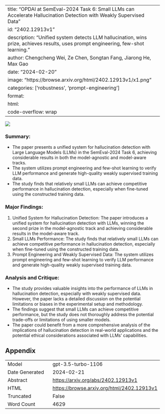 
---
title: "OPDAI at SemEval-2024 Task 6: Small LLMs can Accelerate Hallucination Detection with Weakly Supervised Data"
id: "2402.12913v1"
description: "Unified system detects LLM hallucination, wins prize, achieves results, uses prompt engineering, few-shot learning."
author: Chengcheng Wei, Ze Chen, Songtan Fang, Jiarong He, Max Gao
date: "2024-02-20"
image: "https://browse.arxiv.org/html/2402.12913v1/x1.png"
categories: ['robustness', 'prompt-engineering']
format:
  html:
    code-overflow: wrap
---

![](https://browse.arxiv.org/html/2402.12913v1/x1.png)

### Summary:
- The paper presents a unified system for hallucination detection with Large Language Models (LLMs) in the SemEval-2024 Task 6, achieving considerable results in both the model-agnostic and model-aware tracks.
- The system utilizes prompt engineering and few-shot learning to verify LLM performance and generate high-quality weakly supervised training data.
- The study finds that relatively small LLMs can achieve competitive performance in hallucination detection, especially when fine-tuned using the constructed training data.

### Major Findings:
1. Unified System for Hallucination Detection: The paper introduces a unified system for hallucination detection with LLMs, winning the second prize in the model-agnostic track and achieving considerable results in the model-aware track.
2. Small LLMs Performance: The study finds that relatively small LLMs can achieve competitive performance in hallucination detection, especially when fine-tuned using the constructed training data.
3. Prompt Engineering and Weakly Supervised Data: The system utilizes prompt engineering and few-shot learning to verify LLM performance and generate high-quality weakly supervised training data.

### Analysis and Critique:
- The study provides valuable insights into the performance of LLMs in hallucination detection, especially with weakly supervised data. However, the paper lacks a detailed discussion on the potential limitations or biases in the experimental setup and methodology.
- The findings suggest that small LLMs can achieve competitive performance, but the study does not thoroughly address the potential trade-offs or limitations of using smaller models.
- The paper could benefit from a more comprehensive analysis of the implications of hallucination detection in real-world applications and the potential ethical considerations associated with LLMs' capabilities.

## Appendix

|          |          |
|----------|----------|
| Model     | gpt-3.5-turbo-1106       |
| Date Generated     | 2024-02-21       |
| Abstract | [https://arxiv.org/abs/2402.12913v1](https://arxiv.org/abs/2402.12913v1)        |
| HTML     | [https://browse.arxiv.org/html/2402.12913v1](https://browse.arxiv.org/html/2402.12913v1)       |
| Truncated       | False       |
| Word Count       | 4629       |